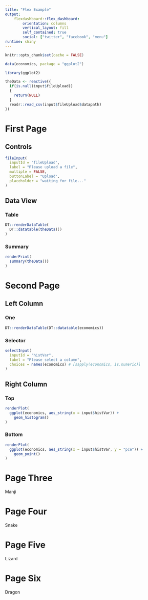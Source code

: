 ```yaml
---
title: "Flex Example"
output:
    flexdashboard::flex_dashboard:
        orientation: columns
        vertical_layout: fill
        self_contained: true
        social: ["twitter", "facebook", "menu"]
runtime: shiny
---
```


```r
knitr::opts_chunk$set(cache = FALSE)
```

```r
data(economics, package = "ggplot2")
```

```r
library(ggplot2)
```

```r
theData <- reactive({
  if(is.null(input$fileUpload))
  {
    return(NULL)
  }
  readr::read_csv(input$fileUpload$datapath)
})
```


# First Page

## Controls {.sidebar data-width=300}

```r
fileInput(
  inputId = "fileUpload",
  label = "Please upload a file",
  multiple = FALSE,
  buttonLabel = "Upload",
  placeholder = "waiting for file..."
)
```

## Data View {.tabset}

### Table

```r
DT::renderDataTable(
  DT::datatable(theData())
)
```

### Summary

```r
renderPrint(
  summary(theData())
)
```



# Second Page

## Left Column

### One

```r
DT::renderDataTable(DT::datatable(economics))
```

### Selector {data-height=250}

```r
selectInput(
  inputId = "histVar",
  label = "Please select a column",
  choices = names(economics) # [sapply(economics, is.numeric)]
)
```

## Right Column

### Top

```r
renderPlot(
  ggplot(economics, aes_string(x = input$histVar)) +
    geom_histogram()
)
```

### Bottom

```r
renderPlot(
  ggplot(economics, aes_string(x = input$histVar, y = "pce")) +
    geom_point()
)
```

# Page Three {data-navmenu="Menu A"}

Manji

# Page Four {data-navmenu="Menu A"}

Snake

# Page Five {data-navmenu="Menu B"}

Lizard

# Page Six {data-navmenu="Menu B"}

Dragon
